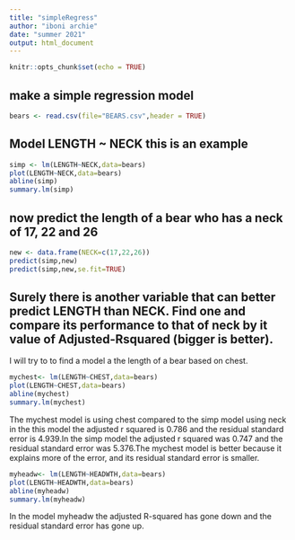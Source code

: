 ```yaml
---
title: "simpleRegress"
author: "iboni archie"
date: "summer 2021"
output: html_document
---
```


```r
knitr::opts_chunk$set(echo = TRUE)
```

## make a simple regression model

```r
bears <- read.csv(file="BEARS.csv",header = TRUE)
```

## Model LENGTH ~ NECK  this is an example  

```r
simp <- lm(LENGTH~NECK,data=bears)
plot(LENGTH~NECK,data=bears)
abline(simp)
summary.lm(simp)
```

## now predict the length of a bear who has a neck of 17, 22 and 26


```r
new <- data.frame(NECK=c(17,22,26))
predict(simp,new)
predict(simp,new,se.fit=TRUE)
```
## Surely there is another variable that can better predict LENGTH than NECK. Find one and compare its performance to that of neck by it value of Adjusted-Rsquared (bigger is better).

I will try to to find a model a the length of a bear based on chest.  


```r
mychest<- lm(LENGTH~CHEST,data=bears)
plot(LENGTH~CHEST,data=bears)
abline(mychest)
summary.lm(mychest)
```

The mychest model is using chest compared to the simp model using neck in the this model the adjusted r squared is 0.786 and the residual standard error is 4.939.In the simp model the adjusted r squared was 0.747 and the residual 
standard error was 5.376.The mychest model is better because it explains more
of the error, and its residual standard error is smaller.



```r
myheadw<- lm(LENGTH~HEADWTH,data=bears)
plot(LENGTH~HEADWTH,data=bears)
abline(myheadw)
summary.lm(myheadw)
```

In the model myheadw the adjusted R-squared has gone down and the residual standard error has gone up.  



















